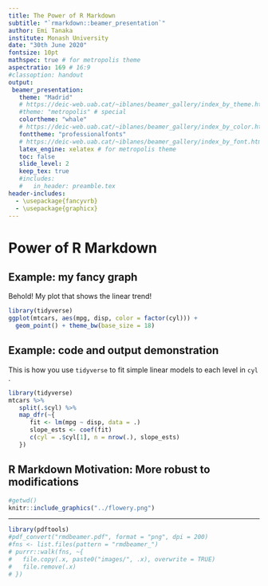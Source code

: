 ```yaml
---
title: The Power of R Markdown
subtitle: "`rmarkdown::beamer_presentation`"
author: Emi Tanaka
institute: Monash University
date: "30th June 2020"
fontsize: 10pt
mathspec: true # for metropolis theme
aspectratio: 169 # 16:9
#classoption: handout
output:
 beamer_presentation:
   theme: "Madrid" 
   # https://deic-web.uab.cat/~iblanes/beamer_gallery/index_by_theme.html
   #theme: "metropolis" # special
   colortheme: "whale"
   # https://deic-web.uab.cat/~iblanes/beamer_gallery/index_by_color.html
   fonttheme: "professionalfonts"
   # https://deic-web.uab.cat/~iblanes/beamer_gallery/index_by_font.html
   latex_engine: xelatex # for metropolis theme
   toc: false
   slide_level: 2
   keep_tex: true
   #includes:
   #   in_header: preamble.tex
header-includes:
  - \usepackage{fancyvrb}
  - \usepackage{graphicx}
---
```

# Power of R Markdown
## Example: my fancy graph
Behold! My plot that shows the linear trend!
```r
library(tidyverse)
ggplot(mtcars, aes(mpg, disp, color = factor(cyl))) + 
  geom_point() + theme_bw(base_size = 18)
```
## Example: code and output demonstration
This is how you use `tidyverse` to fit simple linear models to each level in `cyl` .
```r
library(tidyverse)
mtcars %>% 
   split(.$cyl) %>% 
   map_dfr(~{
      fit <- lm(mpg ~ disp, data = .)
      slope_ests <- coef(fit)
      c(cyl = .$cyl[1], n = nrow(.), slope_ests)
   })
```
## R Markdown Motivation: More robust to modifications
```r
#getwd()
knitr::include_graphics("../flowery.png")
```

---

```r
library(pdftools)
#pdf_convert("rmdbeamer.pdf", format = "png", dpi = 200)
#fns <- list.files(pattern = "rmdbeamer_")
# purrr::walk(fns, ~{
#   file.copy(.x, paste0("images/", .x), overwrite = TRUE)
#   file.remove(.x)
# })
```